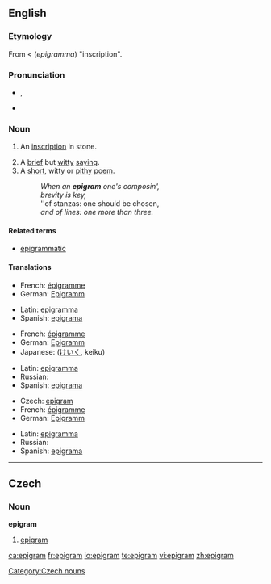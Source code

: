 {{was wotd|2007|November|28}}
==English==
{{wikipedia}}
===Etymology===
From {{L.}} {{term|epigramma||lang=la}} < {{AGr.}}  (''epigramma'') "inscription".

===Pronunciation===
* {{a|RP|US}} {{IPA|/ˈɛpɪgɹæm/}}, {{SAMPA|/"EpIgr{m/}}
* {{audio|en-us-epigram.ogg|Audio (US)}}

===Noun===
{{en-noun}}

# {{obsolete}} An [[inscription]] in stone.
# A [[brief]] but [[witty]] [[saying]].
# A [[short]], witty or [[pithy]] [[poem]].
#: ''When an '''epigram''' one's composin',''
#: ''brevity is key,''
#: ''of stanzas: one should be chosen, 
#: ''and of lines:  one more than three.''

====Related terms====
* [[epigrammatic]]

====Translations====
{{trans-top|inscription in stone}}
* French: [[épigramme]] {{m}}
*German: [[Epigramm]] {{n}}
{{trans-mid}}
* Latin: [[epigramma]]
* Spanish: [[epigrama]] {{m}}
{{trans-bottom}}

{{trans-top|brief but witty saying}}
* French: [[épigramme]] {{m}}
*German: [[Epigramm]] {{n}}
*Japanese: {{JAchar|[[警句]]}} ([[けいく]], keiku)
{{trans-mid}}
* Latin: [[epigramma]]
* Russian: {{t|ru|афоризм|m|tr=aforízm}}
* Spanish: [[epigrama]] {{m}}
{{trans-bottom}}

{{trans-top|short, witty or pithy poem}}
*Czech: [[#Czech|epigram]] {{m}}
* French: [[épigramme]] {{m}}
*German: [[Epigramm]] {{n}}
{{trans-mid}}
* Latin: [[epigramma]]
* Russian: {{t|ru|эпиграмма|f|tr=epigrámma}}
* Spanish: [[epigrama]] {{m}}
{{trans-bottom}}

----

==Czech==

===Noun===
'''epigram''' {{m}}

# [[#English|epigram]]

[[Category:Czech nouns]]

[[ca:epigram]]
[[fr:epigram]]
[[io:epigram]]
[[te:epigram]]
[[vi:epigram]]
[[zh:epigram]]